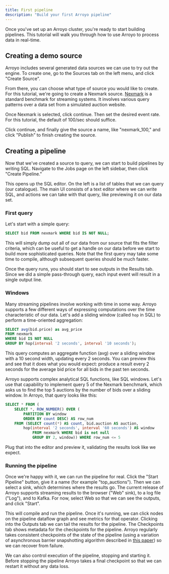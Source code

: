 ```yaml
---
title: First pipeline
description: "Build your first Arroyo pipeline"
---
```


Once you've set up an Arroyo cluster, you're ready to start building pipelines. This tutorial will walk you through how
to use Arroyo to process data in real-time.

## Creating a demo source

Arroyo includes several generated data sources we can use to try out the engine. To create one, go to the Sources tab
on the left menu, and click "Create Source".

From there, you can choose what type of source you would like to create. For this tutorial, we're going to create a
Nexmark source. [Nexmark](https://datalab.cs.pdx.edu/niagara/NEXMark/) is a standard benchmark for streaming systems.
It involves various query patterns over a data set from a simulated auction website.

Once Nexmark is selected, click continue. Then set the desired event rate. For this tutorial, the default of 100/sec
should suffice.

Click continue, and finally give the source a name, like "nexmark_100," and click "Publish" to finish creating the
source.

## Creating a pipeline

Now that we've created a source to query, we can start to build pipelines by writing SQL. Navigate to the Jobs page
on the left sidebar, then click "Create Pipeline."

This opens up the SQL editor. On the left is a list of tables that we can query (our catalogue). The main UI consists
of a text editor where we can write SQL, and actions we can take with that query, like previewing it on our data set.

### First query

Let's start with a simple query:

```sql
SELECT bid FROM nexmark WHERE bid IS NOT NULL;
```

This will simply dump out all of our data from our source that fits the filter criteria, which can be useful to get
a handle on our data before we start to build more sophisticated queries. Note that the first query may take some time
to compile, although subsequent queries should be much faster.

Once the query runs, you should start to see outputs in the Results tab. Since we did a simple pass-through query,
each input event will result in a single output line.

### Windows

Many streaming pipelines involve working with time in some way. Arroyo supports a few different ways of expressing computations over the time characteristic of our data. Let's add a sliding window (called `hop` in SQL) to perform
a time-oriented aggregation:

```sql
SELECT avg(bid.price) as avg_price
FROM nexmark
WHERE bid IS NOT NULL
GROUP BY hop(interval '2 seconds', interval '10 seconds');
```

This query computes an aggregate function (avg) over a sliding window with a 10 second width, updating every 2
seconds. You can preview this and see that it does what you would expect: produce a result every 2 seconds for
the average bid price for all bids in the past ten seconds.

Arroyo supports complex analytical SQL functions, like SQL windows. Let's use that capability to implement query 5
of the Nexmark benchmark, which asks us to find the top 5 auctions by the number of bids over a sliding window. In
Arroyo, that query looks like this:

```sql
SELECT * FROM (
    SELECT *, ROW_NUMBER() OVER (
        PARTITION BY window
        ORDER BY count DESC) AS row_num
    FROM (SELECT count(*) AS count, bid.auction AS auction,
        hop(interval '2 seconds', interval '60 seconds') AS window
            FROM nexmark WHERE bid is not null
            GROUP BY 2, window)) WHERE row_num <= 5
```

Plug that into the editor and preview it, validating the results look like we expect.

### Running the pipeline

Once we're happy with it, we can run the pipeline for real. Click the "Start Pipeline" button, give it a name
(for example "top_auctions"). Then we can select a sink, which determines where the results go. The current release
of Arroyo supports streaming results to the browser ("Web" sink), to a log file ("Log"), and to Kafka. For now,
select Web so that we can see the outputs, and click "Start".

This will compile and run the pipeline. Once it's running, we can click nodes on the pipeline dataflow graph and
see metrics for that operator. Clicking into the Outputs tab we can tail the results for the pipeline. The Checkpoints
tab shows metadata for the checkpoints for the pipeline. Arroyo regularly takes consistent checkpoints of the state
of the pipeline (using a variation of asynchronous barrier snapshotting algorithm described in
[this paper](https://arxiv.org/abs/1506.08603)) so we can recover from failure.

We can also control execution of the pipeline, stopping and starting it. Before stopping the pipeline Arroyo takes
a final checkpoint so that we can restart it without any data loss.
